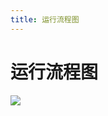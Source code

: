 ```yaml
---
title: 运行流程图
---
```


# 运行流程图

![](https://qingyon-revornix-public.oss-cn-beijing.aliyuncs.com/images/202505061356706.svg)